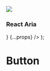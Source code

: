

  <MDXProvider>
    <CoreLayout
      logo={
        <>
          <img src="https://www.adobe.com/content/dam/cc/icons/Adobe_Corporate_Horizontal_Red_HEX.svg" />
          <h3 style={{ fontWeight: 700 }}>React Aria</h3>
        </>
      }
      {...props}
    />
    <link
      rel="stylesheet"
      href="https://cdn.jsdelivr.net/npm/water.css@2/out/light.css"
    />
  </MDXProvider>
);

# Button
